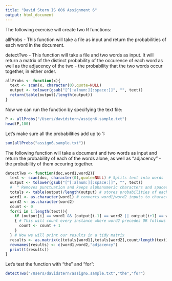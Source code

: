 ```yaml
---
title: "David Stern IS 606 Assignment 6"
output: html_document
---
```


The following exercise will create two R functions: 

allProbs - This function will take a file as input and return the probabilities of each word in the document.

detectTwo - This function will take a file and two words as input. It will return a matrix of the distinct probability of the occurence of each word as well as the adjacency of the two - the probability that the two words occur together, in either order.


```r
allProbs <- function(x){
  text <- scan(x, character(0),quote=NULL)
  output <- tolower(gsub("[^[:alnum:][:space:]]", "", text))
  return(table(output)/length(output))
}
```
Now we can run the function by specifying the text file:

```r
P <- allProbs("/Users/davidstern/assign6.sample.txt")
head(P,100)
```

Let's make sure all the probabilities add up to 1:

```r
sum(allProbs("assign6.sample.txt"))
```

The following function will take a document and two words as input and return the probability of each of the words alone, as well as "adjacency" - the probability of them occuring together.

```r
detectTwo <- function(doc,word1,word2){
  text <- scan(doc, character(0),quote=NULL) # Splits text into words
  output <- tolower(gsub("[^[:alnum:][:space:]]", "", text)) 
  #  ^ Removes punctuation and keeps alphanumeric characters and spaces
  totals <- table(output)/length(output) # stores probabilities of each word
  word1 <- as.character(word1) # converts word1/word2 inputs to character types
  word2 <- as.character(word2)
  count <- 0
  for(i in 1:length(text)){
    if (output[i] == word1 && (output[i-1] == word2 || output[i+1] == word2))
    { # This will count every instance where word2 precedes OR follows word1
      count <- count + 1
    }
  } # Now we will print our results in a tidy matrix
  results <- as.matrix(c(totals[word1],totals[word2],count/length(text)),byrow=TRUE)
  rownames(results) <- c(word1,word2,"adjacency")
  print(t(results))
}
```

Let's test the function with "the" and "for":

```r
detectTwo("/Users/davidstern/assign6.sample.txt","the","for")
```
